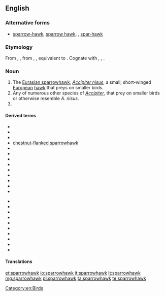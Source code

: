 ==English==
{{wikipedia}}
===Alternative forms===
* [[sparrow-hawk]], [[sparrow hawk]], {{l|en|sparhawk}}, [[spar-hawk]]

===Etymology===
From {{etyl|enm|en}} {{term|sparhauk|lang=enm}}, {{term|sperhauk|lang=enm}}, from {{etyl|ang|en}} {{term|spearhafoc|lang=ang}}, {{term|spearhabuc||sparrow-hawk|lang=ang}}, equivalent to {{compound|sparrow|hawk|lang=en}}. Cognate with {{etyl|da|-}} {{term|spurvehøg||sparrowhawk|lang=da}}, {{etyl|sv|-}} {{term|sparvhök||sparrowhawk|lang=sv}}, {{etyl|is|-}} {{term|sparrhaukur||sparrowhawk|lang=is}}.

===Noun===
{{en-noun}}

# The [[Eurasian sparrowhawk]], ''[[Accipiter nisus]]'', a small, short-winged [[European]] [[hawk]] that preys on smaller birds.
# Any of numerous other species of ''[[Accipiter]]'', that prey on smaller birds or otherwise resemble ''A. nisus''.
# {{alternative form of|sparrow hawk|lang=en}}

====Derived terms====
{{rel-top|terms derived from sparrowhawk}}
* {{vern|African little sparrowhawk|pedia=1}}
* {{vern|American sparrowhawk}}
* {{vern|black sparrowhawk|pedia=1}}
* [[chestnut-flanked sparrowhawk]]
* {{vern|collared sparrowhawk|pedia=1}}
* {{vern|dwarf sparrowhawk|pedia=1}}
* {{vern|Frances’s sparrowhawk|pedia=1}}
* {{vern|imitator sparrowhawk|pedia=1}}
* {{vern|Japanese sparrowhawk|pedia=1}}
* {{vern|Levant sparrowhawk|pedia=1}}
* {{vern|little sparrowhawk|pedia=1}}
* {{vern|Madagascan sparrowhawk|pedia=1}}
* {{vern|New Britain sparrowhawk|pedia=1}}
{{rel-mid}}
* {{vern|Nicobar sparrowhawk|pedia=1}}
* {{vern|Ovambo sparrowhawk|pedia=1}}
* {{vern|red-thighed sparrowhawk|pedia=1}}
* {{vern|rufous-breasted sparrowhawk|pedia=1}}
* {{vern|rufous-chested sparrowhawk|pedia=1}}
* {{vern|rufous-necked sparrowhawk|pedia=1}}
* {{vern|slaty-backed sparrowhawk|pedia=1}}
* {{vern|slaty-mantled sparrowhawk|pedia=1}}
* {{vern|small sparrowhawk|pedia=1}}
* {{vern|vinous-breasted sparrowhawk|pedia=1}}
{{rel-bottom}}

====Translations====
{{trans-see|Eurasian sparrowhawk}}
{{trans-top|any of many other species of ''Accipiter''}}
{{trans-mid}}
{{trans-bottom}}

[[Category:en:Birds]]

[[et:sparrowhawk]]
[[io:sparrowhawk]]
[[it:sparrowhawk]]
[[lt:sparrowhawk]]
[[mg:sparrowhawk]]
[[pl:sparrowhawk]]
[[ta:sparrowhawk]]
[[te:sparrowhawk]]